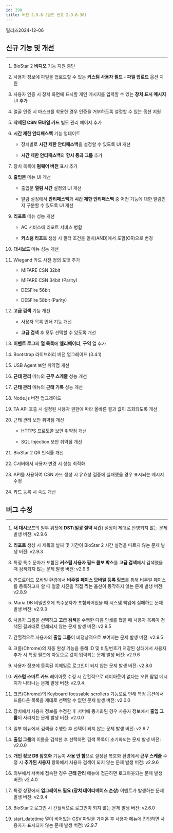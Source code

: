 ```yaml
---
id: 298
title: 버전 2.9.8 (빌드 번호 2.9.8.30)
---
```


릴리즈<Separator/>2024-12-06


<DocumentA />

## 신규 기능 및 개선

---

1. BioStar 2 **비디오** 기능 지원 중단

1. 사용자 정보에 파일을 업로드할 수 있는 **커스텀 사용자 필드** - **파일 업로드** 옵션 지원

1. 사용자 인증 시 장치 화면에 표시할 개인 메시지를 입력할 수 있는 **장치 표시 메시지** UI 추가

1. 얼굴 인증 시 마스크를 착용한 경우 인증을 거부하도록 설정할 수 있는 옵션 지원

1. **삭제된 CSN 모바일 카드** 별도 관리 페이지 추가

1. **시간 제한 안티패스백** 기능 업데이트

    * 장치별로 **시간 제한 안티패스백**을 설정할 수 있도록 UI 개선

    * **시간 제한 안티패스백**의 **항시 통과 그룹** 추가

1. 장치 목록에 **펌웨어 버전** 표시 추가

1. **출입문** 메뉴 UI 개선

    * 출입문 **열림 시간** 설정의 UI 개선

    * 알람 설정에서 **안티패스백**과 **시간 제한 안티패스백** 중 어떤 기능에 대한 알람인지 구분할 수 있도록 UI 개선

1. **리포트** 메뉴 성능 개선

    * AC 서비스에 리포트 서비스 병합

    * **커스텀 리포트** 생성 시 필터 조건을 일치(AND)에서 포함(OR)으로 변경

1. **대시보드** 메뉴 성능 개선

1. Wiegand 카드 사전 정의 포맷 추가

    * MIFARE CSN 32bit

    * MIFARE CSN 34bit (Parity)

    * DESFire 56bit

    * DESFire 58bit (Parity)

1. **고급 검색** 기능 개선

    * 사용자 목록 인쇄 기능 개선

    * **고급 검색** 후 모두 선택할 수 있도록 개선

1. **이벤트 로그**의 **열 목록**에 **엘리베이터**, **구역** 열 추가

1. Bootstrap 라이브러리 버전 업그레이드 (3.4.1)

1. USB Agent 보안 취약점 개선

1. **근태 관리** 메뉴의 **근무 스케줄** 성능 개선

1. **근태 관리** 메뉴의 **근태 기록** 성능 개선

1. Node.js 버전 업그레이드

1. TA API 호출 시 설정된 사용자 권한에 따라 올바른 결과 값이 조회되도록 개선

1. 근태 관리 보안 취약점 개선

    * HTTPS 프로토콜 보안 취약점 개선

    * SQL Injection 보안 취약점 개선

1. BioStar 2 QR 인식률 개선

1. C서버에서 사용자 변경 시 성능 최적화

1. API를 사용하여 CSN 카드 생성 시 유효성 검증에 실패했을 경우 표시되는 메시지 수정

1. 카드 등록 시 속도 개선

## 버그 수정

---

<BugLists>

1. **새 대시보드**의 일부 위젯에 **DST**(**일광 절약 시간**) 설정이 제대로 반영되지 않는 문제 <Badge>발생 버전: v2.9.6</Badge>

1. **리포트** 생성 시 제목의 날짜 및 기간이 BioStar 2 시간 설정을 따르지 않는 문제 <Badge>발생 버전: v2.9.3</Badge>

1. 특정 특수 문자가 포함된 **커스텀 사용자 필드 콤보 박스**를 **고급 검색**에서 검색했을 때 검색되지 않는 문제 <Badge>발생 버전: v2.9.6</Badge>

1. 안드로이드 모바일 환경에서 **비주얼 페이스 모바일 등록 링크**를 통해 비주얼 페이스를 등록하고자 할 때 얼굴 사진을 직접 찍는 옵션이 동작하지 않는 문제 <Badge>발생 버전: v2.8.9</Badge>

1. Maria DB 비밀번호에 특수문자가 포함되어있을 때 시스템 백업에 실패하는 문제 <Badge>발생 버전: v2.9.3</Badge>

1. 사용자 그룹을 선택하고 **고급 검색**을 수행한 다음 인쇄를 했을 때 사용자 목록이 검색된 결과대로 인쇄되지 않는 문제 <Badge>발생 버전: v2.9.5</Badge>

1. 간헐적으로 사용자의 **출입 그룹**이 비정상적으로 보여지는 문제 <Badge>발생 버전: v2.9.5</Badge>

1. 크롬(Chrome)의 자동 완성 기능을 통해 ID 및 비밀번호가 저장된 상태에서 사용자 추가 시 특정 필드에 자동으로 값이 입력되는 문제 <Badge>발생 버전: v2.9.6</Badge>

1. 사용자 정보에 등록된 이메일로 로그인이 되지 않는 문제 <Badge>발생 버전: v2.8.0</Badge>

1. **커스텀 스마트 카드** 레이아웃 수정 시 간헐적으로 레이아웃이 없다는 오류 팝업 메시지가 나타나는 문제 <Badge>발생 버전: v2.9.4</Badge>

1. 크롬(Chrome)의 Keyboard focusable scrollers 기능으로 인해 특정 옵션에서 드롭다운 목록을 제대로 선택할 수 없던 문제 <Badge>발생 버전: v2.0.0</Badge>

1. 장치에서 사용자 정보를 수정한 후 서버에 동기화된 경우 사용자 정보에서 **출입 그룹**이 사라지는 문제 <Badge>발생 버전: v2.0.0</Badge>

1. 일부 메뉴에서 검색을 수행한 후 선택이 되지 않는 문제 <Badge>발생 버전: v2.9.7</Badge>

1. **출입 그룹**의 이름을 검색한 후 선택하면 검색 목록이 초기화되는 문제 <Badge>발생 버전: v2.0.0</Badge>

1. **개인 정보 DB 암호화** 기능이 **사용 안 함**으로 설정된 복호화 환경에서 **근무 스케줄** 수정 시 **추가된 사용자** 항목에서 사용자 검색이 되지 않는 문제 <Badge>발생 버전: v2.9.6</Badge>

1. 외부에서 서버에 접속한 경우 **근태 관리** 메뉴에 접근하면 로그아웃되는 문제 <Badge>발생 버전: v2.4.0</Badge>

1. 특정 상황에서 **업그레이드 필요 (장치 데이터베이스 손상)** 이벤트가 발생하는 문제 <Badge>발생 버전: v2.9.4</Badge>

1. BioStar 2 로그인 시 간헐적으로 로그인이 되지 않는 문제 <Badge>발생 버전: v2.6.0</Badge>

1. start_datetime 열이 비어있는 CSV 파일을 가져온 후 사용자 메뉴에 진입하면 사용자가 표시되지 않는 문제 <Badge>발생 버전: v2.9.7</Badge>

</BugLists>